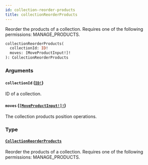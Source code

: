 ```yaml
---
id: collection-reorder-products
title: collectionReorderProducts
---
```


Reorder the products of a collection. Requires one of the following permissions: MANAGE_PRODUCTS.

```graphql
collectionReorderProducts(
  collectionId: ID!
  moves: [MoveProductInput!]!
): CollectionReorderProducts

```

### Arguments

#### `collectionId` ([`ID!`](../../../developer/api-reference/scalars/id))

ID of a collection.

#### `moves` ([`[MoveProductInput!]!`](../../../developer/api-reference/inputs/move-product-input))

The collection products position operations.

### Type

#### [`CollectionReorderProducts`](../../../developer/api-reference/objects/collection-reorder-products)

Reorder the products of a collection. Requires one of the following permissions: MANAGE_PRODUCTS.
